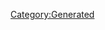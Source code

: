 {{Texts/Music
 |ID=124
 |MusicName=Dancing in the Moonlight Another ver.
 |OfficialName=Dancing in the Moonlight
 |VocalName=ワルキューレ　美雲ΔJUNNA フレイアΔ鈴木みのり カナメΔ安野希世乃 レイナΔ東山奈央 マキナΔ西田望見
 |VocalNameLF=ワルキューレ　美雲ΔJUNNA　フレイアΔ鈴木みのり<br/>カナメΔ安野希世乃　レイナΔ東山奈央　マキナΔ西田望見
 |Description=作品：劇場版マクロスΔ激情のワルキューレ<br/><br/>歌手：ワルキューレ<br/>　　　美雲ΔJUNNA　フレイアΔ鈴木みのり<br/>　　　カナメΔ安野希世乃　レイナΔ東山奈央<br/>　　　マキナΔ西田望見<br/><br/>作詞：北川勝利、acane_madder<br/>作曲：北川勝利
 |BuyURL=http://recochoku.jp/song/S1006375753/
 |StoryDesc=
 |StoryTitle=
 |BannerId=0
 |AnmStoreURL=
}}
[[Category:Generated]]
